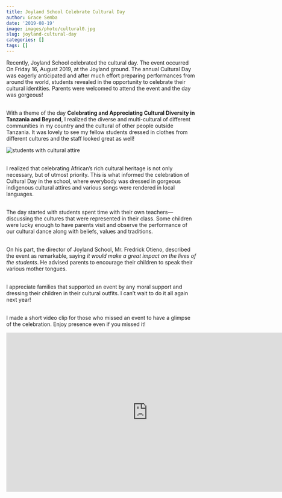 ```yaml
---
title: Joyland School Celebrate Cultural Day
author: Grace Semba
date: '2019-08-19'
image: images/photo/cultural0.jpg
slug: joyland-cultural-day
categories: []
tags: []
---
```


Recently, Joyland School celebrated the cultural day. The event occurred On Friday 16, August 2019, at the Joyland ground. The annual Cultural Day was eagerly anticipated and after much effort  preparing performances from around the world, students revealed in the opportunity to celebrate their cultural identities. Parents were welcomed to attend the event and the day was gorgeous!  <br></br>

With a theme of the day **Celebrating and Appreciating Cultural Diversity in Tanzania and Beyond**, I realized the diverse and multi-cultural of different communities in my country and the cultural of other people outside Tanzania. It was lovely to see my fellow students dressed in clothes from different cultures and the staff looked great as well!

![students with cultural attire](/images/photo/cultural.jpg) 
<br></br>

I realized that celebrating African’s rich cultural heritage is not only necessary, but of utmost priority. This is what informed the celebration of Cultural Day in the school, where everybody was dressed in gorgeous indigenous cultural attires and various songs were rendered in  local languages.<br></br>

The day started with students spent time with their own teachers---discussing the cultures that were represented in their class. Some children were lucky enough to have parents visit and observe the performance of our cultural dance along with beliefs, values and traditions. <br></br>

On his part, the director of Joyland School, Mr. Fredrick Otieno, described the event as remarkable, saying *it would make a great impact on the lives of the students*. He advised parents to encourage their children to speak their various mother tongues.<br></br>

I appreciate families that supported an event by any moral support and dressing their children in their cultural outfits. I can’t wait to do it all again next year! <br></br>

I made a short video clip for those who missed an event to have a glimpse of the celebration. Enjoy presence even if you missed it! 


<iframe width="750" height="422" src="https://www.youtube.com/embed/FmzyPU9CHuA" frameborder="0" allow="accelerometer; autoplay; encrypted-media; gyroscope; picture-in-picture" allowfullscreen></iframe>

